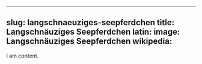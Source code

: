 
---
slug: langschnaeuziges-seepferdchen
title: Langschnäuziges Seepferdchen
latin:
image: Langschnäuziges Seepferdchen
wikipedia: 
---

I am content.
